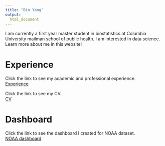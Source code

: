 ```yaml
---
title: "Bin Yang"
output: 
  html_document
---
```


<script>
   $(document).ready(function() {
     $head = $('#header');
     $head.prepend('<img src="./image/me.JPG"style=\"float: right;width: 150px;\"/>')
   });
</script>

I am currently a first year master student in biostatistics at Columbia University mailman school of public health. I am interested in data science. Learn more about me in this website!  

# Experience 
Click the link to see my academic and professional experience.  
[Experience](about.html)  

Click the link to see my CV.  
[CV](files/P8105_cv.pdf)

# Dashboard
Click the link to see the dashboard I created for NOAA dataset.   
[NOAA dashboard](dashboard.html)

